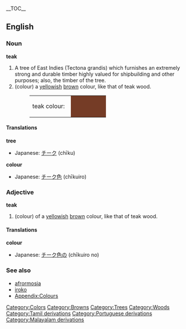 {{wikipedia}}
__TOC__
==English==

===Noun===
'''teak'''
#A tree of East Indies (Tectona grandis) which furnishes an extremely strong and durable timber highly valued for shipbuilding and other purposes; also, the timber of the tree.
#(colour) a [[yellow]]ish [[brown]] colour, like that of teak wood.
#:<table><tr><td>teak colour: &nbsp;</td><td bgcolor="#753C26" width="80">&nbsp; </td></tr></table>

====Translations====
'''tree'''
{{top}}
*Japanese: [[チーク]] (chīku)
{{mid}}
{{bottom}}

'''colour'''
{{top}}
*Japanese: [[チーク]][[色]] (chīkuiro)
{{mid}}
{{bottom}}

===Adjective===
'''teak'''
#(colour) of a [[yellow]]ish [[brown]] colour, like that of teak wood.

====Translations====
'''colour'''
{{top}}
*Japanese: [[チーク]][[色]]の (chīkuiro no)
{{mid}}
{{bottom}}

===See also===
*[[afrormosia]]
*[[iroko]]
*[[Wiktionary_Appendix:Colours|Appendix:Colours]]

[[Category:Colors]]
[[Category:Browns]]
[[Category:Trees]]
[[Category:Woods]]

[[Category:Tamil derivations]]
[[Category:Portuguese derivations]]
[[Category:Malayalam derivations]]